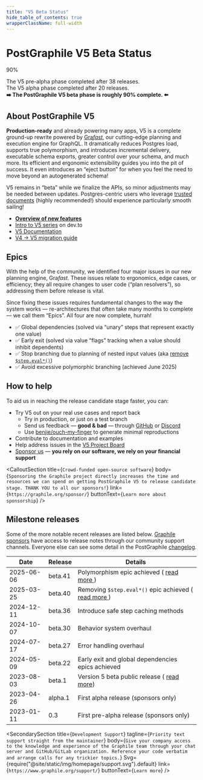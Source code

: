 ```yaml
---
title: "V5 Beta Status"
hide_table_of_contents: true
wrapperClassName: full-width
---
```




<div className={v5betaStyles.warningSection}>
<div className={v5betaStyles.warningSectionInner}>

# PostGraphile V5 Beta Status

<div className={v5betaStyles.progressContainerStatusPage}>
  <div className={v5betaStyles.progressBackground}>
    <div className={v5betaStyles.progressForeground} style={{ width: "90%" }}>
      <div className={v5betaStyles.progressLabel}>90%</div>
    </div>
  </div>
</div>

The V5 pre-alpha phase completed after 38 releases.<br />
The V5 alpha phase completed after 20 releases.<br />
**➡️ The PostGraphile V5 beta phase is roughly 90% complete. ⬅️**<br />

</div>
</div>

<div className={v5betaStyles.prose}>

## About PostGraphile V5

**Production-ready** and already powering many apps, V5 is a complete ground-up
rewrite powered by [Gra*fast*](https://grafast.org), our cutting-edge planning
and execution engine for GraphQL. It dramatically reduces Postgres load,
supports true polymorphism, and introduces incremental delivery, executable
schema exports, greater control over your schema, and much more. Its efficient
and ergonomic extensibility guides you into the pit of success. It even
introduces an “eject button” for when you feel the need to move beyond an
autogenerated schema!

V5 remains in “beta” while we finalize the APIs, so minor adjustments may
be needed between updates. Postgres-centric users who leverage [trusted
documents](https://benjie.dev/graphql/trusted-documents) (highly recommended!)
should experience particularly smooth sailing!

- [**Overview of new features**](/postgraphile/5/migrating-from-v4/v5-new-feature-summary)
- [Intro to V5 series](https://dev.to/benjie/series/23459) on dev.to
- [V5 Documentation](/postgraphile/5)
- [V4 &rarr; V5 migration guide](/postgraphile/5/migrating-from-v4)

## Epics

With the help of the community, we identified four major issues in our new
planning engine, Gra*fast*. These issues relate to ergonomics, edge cases, or efficiency;
they all require changes to user code (“plan resolvers”), so addressing
them before release is vital.

Since fixing these issues requires fundamental changes to the way the system
works &mdash; re-architectures that often take many months to complete &mdash; we call them
“Epics”. All four are now complete, hurrah!

- ✅ Global dependencies (solved via “unary” steps that represent exactly one value)
- ✅ Early exit (solved via value “flags” tracking when a value should inhibit dependents)
- ✅ Stop branching due to planning of nested input values (aka [remove `$step.eval*()`](https://github.com/graphile/crystal/issues/2060))
- ✅ Avoid excessive polymorphic branching (achieved June 2025)

## How to help

To aid us in reaching the release candidate stage faster, you can:

- Try V5 out on your real use cases and report back
  - Try in production, or just on a test branch
  - Send us feedback &mdash; **good &amp; bad** &mdash; through [GitHub](https://github.com/graphile/crystal) or [Discord](https://discord.gg/graphile)
  - Use [benjie/ouch-my-finger](https://github.com/benjie/ouch-my-finger) to generate minimal reproductions
- Contribute to documentation and examples
- Help address issues in the [V5 Project Board](https://github.com/orgs/graphile/projects/3)
- [Sponsor us](https://graphile.org/sponsor) &mdash; **you rely on our software, we rely on your financial support**

</div>

<CalloutSection
  title={`Crowd-funded open-source software`}
  body={`Sponsoring the Graphile project directly increases the time and resources we can spend on getting PostGraphile V5 to release candidate stage. THANK YOU to all our sponsors!`}
  link={`https://graphile.org/sponsor/`}
  buttonText={`Learn more about sponsorship`}
/>

<div className={v5betaStyles.prose}>

## Milestone releases

Some of the more notable recent releases are listed below. [Graphile sponsors](https://graphile.org/sponsor) have access to release notes through our community support channels.
Everyone else can see some detail in the PostGraphile [changelog](https://github.com/graphile/crystal/blob/main/postgraphile/postgraphile/CHANGELOG.md).

</div>

<table className={v5betaStyles.releasesTable}>

<thead>

<tr>
  <th>Date</th>
  <th>Release</th>
  <th>Details</th>
</tr>

</thead>

<tbody>

<tr>
  <td>2025-06-06</td>
  <td>beta.41</td>
  <td>
    Polymorphism epic achieved (
    <a href="https://www.graphile.org/news/20250606-last-epic-reached/">
      read more
    </a>
    )
  </td>
</tr>

<tr>
  <td>2025-03-25</td>
  <td>beta.40</td>
  <td>
    Removing <code>$step.eval*()</code> epic achieved (
    <a href="https://www.graphile.org/news/20250324-major-grafast-beta/">
      read more
    </a>
    )
  </td>
</tr>

<tr>
  <td>2024-12-11</td>
  <td>beta.36</td>
  <td>Introduce safe step caching methods</td>
</tr>

<tr>
  <td>2024-10-07</td>
  <td>beta.30</td>
  <td>Behavior system overhaul</td>
</tr>

<tr>
  <td>2024-07-17</td>
  <td>beta.27</td>
  <td>Error handling overhaul</td>
</tr>

<tr>
  <td>2024-05-09</td>
  <td>beta.22</td>
  <td>Early exit and global dependencies epics achieved</td>
</tr>

<tr>
  <td>2023-08-03</td>
  <td>beta.1</td>
  <td>
    Version 5 beta public release (
    <a href="./news/2023-08-03-version-5-beta">read more</a>)
  </td>
</tr>

<tr>
  <td>2023-04-26</td>
  <td>alpha.1</td>
  <td>First alpha release (sponsors only)</td>
</tr>

<tr>
  <td>2023-01-11</td>
  <td>0.3</td>
  <td>First pre-alpha release (sponsors only)</td>
</tr>

</tbody>

</table>

<SecondarySection
  title={`Development Support`}
  tagline={`Priority text support straight from the maintainer`}
  body={`Give your company access to the knowledge and experience of the Graphile team through your chat server and GitHub/GitLab organization. Reference your code verbatim and arrange calls for any trickier topics.`}
  Svg={require("@site/static/img/homepage/support.svg").default}
  link={`https://www.graphile.org/support/`}
  buttonText={`Learn more`}
/>
